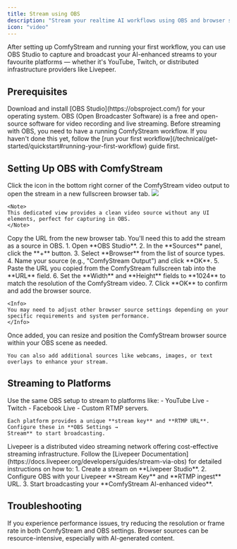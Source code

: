 ```yaml
---
title: Stream using OBS
description: "Stream your realtime AI workflows using OBS and browser source from ComfyStream UI."
icon: "video"
---
```


After setting up ComfyStream and running your first workflow, you can use OBS Studio to capture and broadcast your AI-enhanced streams to your favourite platforms — whether it's YouTube, Twitch, or distributed infrastructure providers like Livepeer.

## Prerequisites

<AccordionGroup>
  <Accordion title="Install OBS Studio">
    Download and install [OBS Studio](https://obsproject.com/) for your
    operating system. OBS (Open Broadcaster Software) is a free and open-source
    software for video recording and live streaming.
  </Accordion>

  <Accordion title="Run ComfyStream Workflow">
    Before streaming with OBS, you need to have a running ComfyStream workflow.
    If you haven't done this yet, follow the [run your first
    workflow](/technical/get-started/quickstart#running-your-first-workflow)
    guide first.
  </Accordion>
</AccordionGroup>

## Setting Up OBS with ComfyStream

<Steps>
  <Step title="Access the full-screen stream">
    Click the  <Icon icon="up-right-from-square" iconType="solid" />  icon in the bottom right corner of the ComfyStream video output to open the stream in a new fullscreen browser tab.
    <Accordion title="reference image">
    <Frame caption="Once your stream is live, you'll see a small icon in the bottom right corner of the video output window.">
      <img src="../../images/OBS-capture.png" />
    </Frame>
    </Accordion>
    
    <Note>
    This dedicated view provides a clean video source without any UI elements, perfect for capturing in OBS.
    </Note>
  </Step>
  
  <Step title="Copy the stream URL">
    Copy the URL from the new browser tab. You'll need this to add the stream as a source in OBS.
  </Step>
  
  <Step title="Add browser source in OBS">
    1. Open **OBS Studio**.  
    2. In the **Sources** panel, click the **+** button.  
    3. Select **Browser** from the list of source types.  
    4. Name your source (e.g., "ComfyStream Output") and click **OK**.  
    5. Paste the URL you copied from the ComfyStream fullscreen tab into the **URL** field.  
    6. Set the **Width** and **Height** fields to **1024** to match the resolution of the ComfyStream video.  
    7. Click **OK** to confirm and add the browser source.

    <Info>
    You may need to adjust other browser source settings depending on your specific requirements and system performance.
    </Info>

  </Step>
  
  <Step title="Position and scale the source">
    Once added, you can resize and position the ComfyStream browser source within your OBS scene as needed.
    
    You can also add additional sources like webcams, images, or text overlays to enhance your stream.
  </Step>
</Steps>

## Streaming to Platforms

<AccordionGroup>
  <Accordion title="Major Streaming Platforms">
    Use the same OBS setup to stream to platforms like:
    - YouTube Live
    - Twitch
    - Facebook Live 
    - Custom RTMP servers.

    Each platform provides a unique **stream key** and **RTMP URL**. Configure these in **OBS Settings →
    Stream** to start broadcasting.

  </Accordion>
  <Accordion title="Stream to Livepeer">
    Livepeer is a distributed video streaming network offering cost-effective
    streaming infrastructure. Follow the [Livepeer
    Documentation](https://docs.livepeer.org/developers/guides/stream-via-obs)
    for detailed instructions on how to:
    1. Create a stream on **Livepeer
    Studio**. 
    2. Configure OBS with your Livepeer **Stream Key** and **RTMP
    ingest** URL. 
    3. Start broadcasting your **ComfyStream AI-enhanced video**.
  </Accordion>
</AccordionGroup>

## Troubleshooting

<Note>
  If you experience performance issues, try reducing the resolution or frame
  rate in both ComfyStream and OBS settings. Browser sources can be
  resource-intensive, especially with AI-generated content.
</Note>
